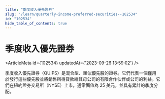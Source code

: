 ```yaml
---
title: "季度收入優先證券"
slug: "/learn/quarterly-income-preferred-securities--102534"
id: "102534"
hide_table_of_contents: true
---
```



# 季度收入優先證券

<ArticleMeta id={102534} updatedAt={'2023-09-26 13:59:02'} />
<div className='border-solid border-b border-t-0 my-4 border-[var(--ifm-color-gray-300)]' />

季度收入優先證券（QUIPS）是混合型、類似優先股的證券。它們代表一個僅用於發行這些優先股並將銷售所得貸款給其母公司的有限合作伙伴或公司的利益。它們在紐約證券交易所（NYSE）上市，通常面值為 25 美元，並具有累計的季度分配。

